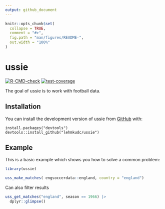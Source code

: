 ```yaml
---
output: github_document
---
```


<!-- README.md is generated from README.Rmd. Please edit that file -->

```r
knitr::opts_chunk$set(
  collapse = TRUE,
  comment = "#>",
  fig.path = "man/figures/README-",
  out.width = "100%"
)
```

# ussie

<!-- badges: start -->
[![R-CMD-check](https://github.com/lehmkudc/ussie/actions/workflows/R-CMD-check.yaml/badge.svg)](https://github.com/lehmkudc/ussie/actions/workflows/R-CMD-check.yaml)
[![test-coverage](https://github.com/lehmkudc/ussie/actions/workflows/test-coverage.yaml/badge.svg)](https://github.com/lehmkudc/ussie/actions/workflows/test-coverage.yaml)
<!-- badges: end -->

The goal of ussie is to work with football data.

## Installation

You can install the development version of ussie from [GitHub](https://github.com/) with:

```undefined
install.packages("devtools")
devtools::install_github("lehmkudc/ussie")
```

## Example

This is a basic example which shows you how to solve a common problem:

```r
library(ussie)

uss_make_matches( engsoccerdata::england, country = "england")

```

Can also filter results
```r
uss_get_matches("england", season == 1966) |>
  dplyr::glimpse()
```

